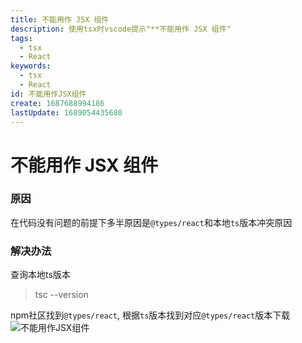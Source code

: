 ```yaml
---
title: 不能用作 JSX 组件
description: 使用tsx时vscode提示"**不能用作 JSX 组件"
tags:
  - tsx
  - React
keywords:
  - tsx
  - React
id: 不能用作JSX组件
create: 1687688994186
lastUpdate: 1689054435680
---
```


# 不能用作 JSX 组件

### 原因
在代码没有问题的前提下多半原因是`@types/react`和本地`ts`版本冲突原因

### 解决办法

查询本地ts版本
> tsc --version

npm社区找到`@types/react`, 根据`ts`版本找到对应`@types/react`版本下载
![不能用作JSX组件](/md-images/notUsedAsJsx.jpg)



